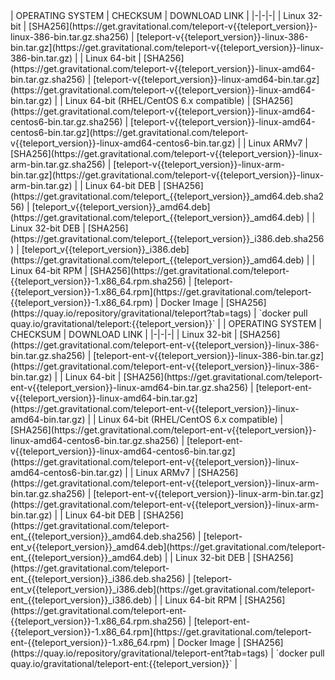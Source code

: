 <Tabs>
<TabItem label="Teleport Community Edition">
| OPERATING SYSTEM | CHECKSUM | DOWNLOAD LINK |
|-|-|-|
| Linux 32-bit | [SHA256](https://get.gravitational.com/teleport-v{{teleport_version}}-linux-386-bin.tar.gz.sha256) | [teleport-v{{teleport_version}}-linux-386-bin.tar.gz](https://get.gravitational.com/teleport-v{{teleport_version}}-linux-386-bin.tar.gz) |
| Linux 64-bit | [SHA256](https://get.gravitational.com/teleport-v{{teleport_version}}-linux-amd64-bin.tar.gz.sha256) | [teleport-v{{teleport_version}}-linux-amd64-bin.tar.gz](https://get.gravitational.com/teleport-v{{teleport_version}}-linux-amd64-bin.tar.gz) |
| Linux 64-bit (RHEL/CentOS 6.x compatible) | [SHA256](https://get.gravitational.com/teleport-v{{teleport_version}}-linux-amd64-centos6-bin.tar.gz.sha256) | [teleport-v{{teleport_version}}-linux-amd64-centos6-bin.tar.gz](https://get.gravitational.com/teleport-v{{teleport_version}}-linux-amd64-centos6-bin.tar.gz) |
| Linux ARMv7 | [SHA256](https://get.gravitational.com/teleport-v{{teleport_version}}-linux-arm-bin.tar.gz.sha256) | [teleport-v{{teleport_version}}-linux-arm-bin.tar.gz](https://get.gravitational.com/teleport-v{{teleport_version}}-linux-arm-bin.tar.gz) |
| Linux 64-bit DEB | [SHA256](https://get.gravitational.com/teleport_{{teleport_version}}_amd64.deb.sha256) | [teleport_v{{teleport_version}}_amd64.deb](https://get.gravitational.com/teleport_{{teleport_version}}_amd64.deb) |
| Linux 32-bit DEB | [SHA256](https://get.gravitational.com/teleport_{{teleport_version}}_i386.deb.sha256) | [teleport_v{{teleport_version}}_i386.deb](https://get.gravitational.com/teleport_{{teleport_version}}_amd64.deb) |
| Linux 64-bit RPM | [SHA256](https://get.gravitational.com/teleport-{{teleport_version}}-1.x86_64.rpm.sha256) | [teleport-{{teleport_version}}-1.x86_64.rpm](https://get.gravitational.com/teleport-{{teleport_version}}-1.x86_64.rpm)
| Docker Image | [SHA256](https://quay.io/repository/gravitational/teleport?tab=tags) | `docker pull quay.io/gravitational/teleport:{{teleport_version}}` |
</TabItem>
<TabItem label="Teleport Enterprise Edition">
| OPERATING SYSTEM | CHECKSUM | DOWNLOAD LINK |
|-|-|-|
| Linux 32-bit | [SHA256](https://get.gravitational.com/teleport-ent-v{{teleport_version}}-linux-386-bin.tar.gz.sha256) | [teleport-ent-v{{teleport_version}}-linux-386-bin.tar.gz](https://get.gravitational.com/teleport-ent-v{{teleport_version}}-linux-386-bin.tar.gz) |
| Linux 64-bit | [SHA256](https://get.gravitational.com/teleport-ent-v{{teleport_version}}-linux-amd64-bin.tar.gz.sha256) | [teleport-ent-v{{teleport_version}}-linux-amd64-bin.tar.gz](https://get.gravitational.com/teleport-ent-v{{teleport_version}}-linux-amd64-bin.tar.gz) |
| Linux 64-bit (RHEL/CentOS 6.x compatible) | [SHA256](https://get.gravitational.com/teleport-ent-v{{teleport_version}}-linux-amd64-centos6-bin.tar.gz.sha256) | [teleport-ent-v{{teleport_version}}-linux-amd64-centos6-bin.tar.gz](https://get.gravitational.com/teleport-ent-v{{teleport_version}}-linux-amd64-centos6-bin.tar.gz) |
| Linux ARMv7 | [SHA256](https://get.gravitational.com/teleport-ent-v{{teleport_version}}-linux-arm-bin.tar.gz.sha256) | [teleport-ent-v{{teleport_version}}-linux-arm-bin.tar.gz](https://get.gravitational.com/teleport-ent-v{{teleport_version}}-linux-arm-bin.tar.gz) |
| Linux 64-bit DEB | [SHA256](https://get.gravitational.com/teleport-ent_{{teleport_version}}_amd64.deb.sha256) | [teleport-ent_v{{teleport_version}}_amd64.deb](https://get.gravitational.com/teleport-ent_{{teleport_version}}_amd64.deb) |
| Linux 32-bit DEB | [SHA256](https://get.gravitational.com/teleport-ent_{{teleport_version}}_i386.deb.sha256) | [teleport-ent_v{{teleport_version}}_i386.deb](https://get.gravitational.com/teleport-ent_{{teleport_version}}_i386.deb) |
| Linux 64-bit RPM | [SHA256](https://get.gravitational.com/teleport-ent-{{teleport_version}}-1.x86_64.rpm.sha256) | [teleport-ent-{{teleport_version}}-1.x86_64.rpm](https://get.gravitational.com/teleport-ent-{{teleport_version}}-1.x86_64.rpm)
| Docker Image | [SHA256](https://quay.io/repository/gravitational/teleport-ent?tab=tags) | `docker pull quay.io/gravitational/teleport-ent:{{teleport_version}}` |
</TabItem>
</Tabs>

